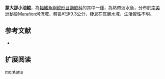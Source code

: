 {{Speciesbox
| name = 蒙大那小油鯰
| image = 
| image_width = 250px
| status = NE
| status_system = IUCN3.1
| genus = Pimelodella
| species = montana
| authority = [[Allen|Allen]], 1942
| synonyms = 
}}

'''蒙大那小油鯰'''，為[[輻鰭魚綱|輻鰭魚綱]][[鯰形目|鯰形目]][[鼬鯰科|鼬鯰科]]的其中一[[種|種]]，為熱帶淡水魚，分布於[[南美洲|南美洲]][[秘魯|秘魯]]Marañon河流域，體長可達9.3公分，棲息在底層水域，生活習性不明。

==参考文献==
*{{FishBase_species|genus=Pimelodella|species=montana |year=2015|month=6}}

== 扩展阅读 ==
{{refbegin}}
{{wikispecies-inline|Pimelodella montana |蒙大那小油鯰}}
{{refend}}
{{Taxonbar|from=Q6417217}}

[[Category:小油鯰屬|montana]]